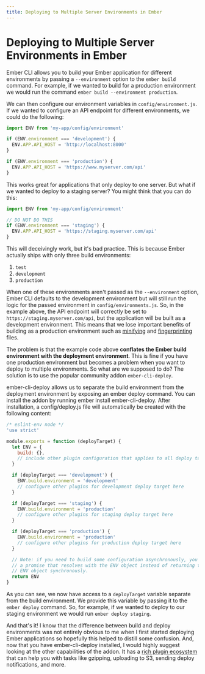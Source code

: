```yaml
---
title: Deploying to Multiple Server Environments in Ember
---
```


# Deploying to Multiple Server Environments in Ember

Ember CLI allows you to build your Ember application for different environments
by passing a `--environment` option to the `ember build` command. For example, if
we wanted to build for a production environment we would run the command
`ember build --environment production`.

We can then configure our environment variables in `config/environment.js`. If
we wanted to configure an API endpoint for different environments, we could
do the following:

```javascript
import ENV from 'my-app/config/environment'

if (ENV.environment === 'development') {
  ENV.APP.API_HOST = 'http://localhost:8000'
}

if (ENV.environment === 'production') {
  ENV.APP.API_HOST = 'https://www.myserver.com/api'
}
```

This works great for applications that only deploy to one server. But what if
we wanted to deploy to a staging server? You might think that you can do this:

```javascript
import ENV from 'my-app/config/environment'

// DO NOT DO THIS
if (ENV.environment === 'staging') {
  ENV.APP.API_HOST = 'https://staging.myserver.com/api'
}
```

This will deceivingly work, but it's bad practice. This is because Ember
actually ships with only three build environments:

1. `test`
2. `development`
3. `production`

When one of these environments aren't passed as the `--environment` option,
Ember CLI defaults to the development environment but will still run the
logic for the passed environment in `config/environments.js`. So,
in the example above, the API endpoint will correctly be set
to `https://staging.myserver.com/api`, but the application will be built as a
development environment. This means that we lose important benefits of building as
a production environment such as [minifying](https://cli.emberjs.com/release/advanced-use/asset-compilation/#minifying)
and [fingerprinting](https://cli.emberjs.com/release/advanced-use/asset-compilation/#fingerprintingandcdnurls) files.

The problem is that the example code above **conflates the Ember build environment
with the deployment environment**. This is fine if you have one production
environment but becomes a problem when you want to deploy to multiple
environments. So what are we supposed to do? The solution is to use the
popular community addon `ember-cli-deploy`.

ember-cli-deploy allows us to separate the build environment from the
deployment environment by exposing an ember deploy command. You can install
the addon by running ember install ember-cli-deploy. After installation, a
config/deploy.js file will automatically be created with the following content:

```javascript
/* eslint-env node */
'use strict'

module.exports = function (deployTarget) {
  let ENV = {
    build: {},
    // include other plugin configuration that applies to all deploy targets here
  }

  if (deployTarget === 'development') {
    ENV.build.environment = 'development'
    // configure other plugins for development deploy target here
  }

  if (deployTarget === 'staging') {
    ENV.build.environment = 'production'
    // configure other plugins for staging deploy target here
  }

  if (deployTarget === 'production') {
    ENV.build.environment = 'production'
    // configure other plugins for production deploy target here
  }

  // Note: if you need to build some configuration asynchronously, you can return
  // a promise that resolves with the ENV object instead of returning the
  // ENV object synchronously.
  return ENV
}
```

As you can see, we now have access to a `deployTarget` variable separate from the
build environment. We provide this variable by passing it to the
`ember deploy` command. So, for example, if we wanted to deploy to our
staging environment we would run `ember deploy staging`.

And that's it! I know that the difference between build and deploy environments
was not entirely obvious to me when I first started deploying Ember
applications so hopefully this helped to distill some confusion.
And, now that you have ember-cli-deploy installed, I would highly suggest
looking at the other capabilities of the addon. It has a
[rich plugin ecosystem](http://ember-cli-deploy.com/plugins/) that can help
you with tasks like gzipping, uploading to S3, sending deploy
notifications, and more.
